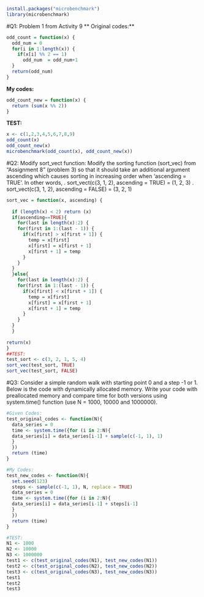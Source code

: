 ```{r}
install.packages("microbenchmark")
library(microbenchmark)
```

#Q1: Problem 1 from Activity 9
** Original codes:**
```{r}
odd_count = function(x) {
  odd_num = 0
  for(i in 1:length(x)) {
    if(x[i] %% 2 == 1) 
      odd_num  = odd_num+1
  }
  return(odd_num)
}
```
**My codes: **
```{r}
odd_count_new = function(x) {
  return (sum(x %% 2))
}
```
**TEST: **
```{r}
x <- c(1,2,3,4,5,6,7,8,9)
odd_count(x)
odd_count_new(x)
microbenchmark(odd_count(x), odd_count_new(x))
```

#Q2: Modify sort_vect function:
Modify the sorting function (sort_vec) from "Assignment 8" (problem 3) so that it should take an
additional argument ascending which causes sorting in increasing order when 'ascending = TRUE'. In
other words,
. sort_vect(c(3, 1, 2), ascending = TRUE) = (1, 2, 3)
. sort_vect(c(3, 1, 2), ascending = FALSE) = (3, 2, 1)
```{r}
sort_vec = function(x, ascending) {
  
  if (length(x) < 2) return (x)
  if(ascending==TRUE){
    for(last in length(x):2) {
    for(first in 1:(last - 1)) {
      if(x[first] > x[first + 1]) {
        temp = x[first]
        x[first] = x[first + 1]
        x[first + 1] = temp
      }
    }
  }
  }else{
    for(last in length(x):2) {
    for(first in 1:(last - 1)) {
      if(x[first] < x[first + 1]) {
        temp = x[first]
        x[first] = x[first + 1]
        x[first + 1] = temp
      }
    }
  }
  }
  
return(x)
} 
##TEST:
test_sort <- c(3, 2, 1, 5, 4)
sort_vec(test_sort, TRUE)
sort_vec(test_sort, FALSE)
```
#Q3: 
Consider a simple random walk with starting point 0 and a step -1 or 1. Below is the code with
dynamically allocated memory. Write your code with preallocated memory and compare time for both
versions using system.time() function (use N = 1000, 10000 and 1000000).
```{r}
#Given Codes:
test_original_codes <- function(N){
  data_series = 0
  time <- system.time({for (i in 2:N){
  data_series[i] = data_series[i-1] + sample(c(-1, 1), 1)
  }
  })
  return (time)
}

```

```{r}
#My Codes:
test_new_codes <- function(N){
  set.seed(123)
  steps <- sample(c(-1, 1), N, replace = TRUE)
  data_series = 0
  time <- system.time({for (i in 2:N){
  data_series[i] = data_series[i-1] + steps[i-1]
  }
  })
  return (time)
}
```

```{r}
#TEST:
N1 <- 1000
N2 <- 10000
N3 <- 1000000
test1 <- c(test_original_codes(N1), test_new_codes(N1))
test2 <- c(test_original_codes(N2), test_new_codes(N2))
test3 <- c(test_original_codes(N3), test_new_codes(N3))
test1
test2
test3
```






